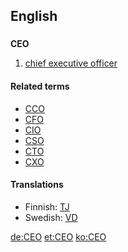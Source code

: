 {{see|ceo}}

==English==
==={{initialism}}===
'''CEO'''

#[[chief executive officer]]

====Related terms====
*[[CCO]]
*[[CFO]]
*[[CIO]]
*[[CSO]]
*[[CTO]]
*[[CXO]]

====Translations====
*Finnish: [[TJ]]
*Swedish: [[VD]]

[[de:CEO]]
[[et:CEO]]
[[ko:CEO]]